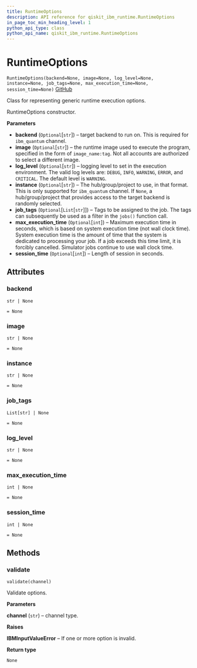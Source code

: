 ```yaml
---
title: RuntimeOptions
description: API reference for qiskit_ibm_runtime.RuntimeOptions
in_page_toc_min_heading_level: 1
python_api_type: class
python_api_name: qiskit_ibm_runtime.RuntimeOptions
---
```


# RuntimeOptions

<span id="qiskit_ibm_runtime.RuntimeOptions" />

`RuntimeOptions(backend=None, image=None, log_level=None, instance=None, job_tags=None, max_execution_time=None, session_time=None)` [GitHub](https://github.com/qiskit/qiskit-ibm-runtime/tree/stable/0.17/qiskit_ibm_runtime/runtime_options.py "view source code")

Class for representing generic runtime execution options.

RuntimeOptions constructor.

**Parameters**

*   **backend** (`Optional`\[`str`]) – target backend to run on. This is required for `ibm_quantum` channel.
*   **image** (`Optional`\[`str`]) – the runtime image used to execute the program, specified in the form of `image_name:tag`. Not all accounts are authorized to select a different image.
*   **log\_level** (`Optional`\[`str`]) – logging level to set in the execution environment. The valid log levels are: `DEBUG`, `INFO`, `WARNING`, `ERROR`, and `CRITICAL`. The default level is `WARNING`.
*   **instance** (`Optional`\[`str`]) – The hub/group/project to use, in that format. This is only supported for `ibm_quantum` channel. If `None`, a hub/group/project that provides access to the target backend is randomly selected.
*   **job\_tags** (`Optional`\[`List`\[`str`]]) – Tags to be assigned to the job. The tags can subsequently be used as a filter in the `jobs()` function call.
*   **max\_execution\_time** (`Optional`\[`int`]) – Maximum execution time in seconds, which is based on system execution time (not wall clock time). System execution time is the amount of time that the system is dedicated to processing your job. If a job exceeds this time limit, it is forcibly cancelled. Simulator jobs continue to use wall clock time.
*   **session\_time** (`Optional`\[`int`]) – Length of session in seconds.

## Attributes

<span id="qiskit_ibm_runtime.RuntimeOptions.backend" />

### backend

`str | None`

`= None`

<span id="qiskit_ibm_runtime.RuntimeOptions.image" />

### image

`str | None`

`= None`

<span id="qiskit_ibm_runtime.RuntimeOptions.instance" />

### instance

`str | None`

`= None`

<span id="qiskit_ibm_runtime.RuntimeOptions.job_tags" />

### job\_tags

`List[str] | None`

`= None`

<span id="qiskit_ibm_runtime.RuntimeOptions.log_level" />

### log\_level

`str | None`

`= None`

<span id="qiskit_ibm_runtime.RuntimeOptions.max_execution_time" />

### max\_execution\_time

`int | None`

`= None`

<span id="qiskit_ibm_runtime.RuntimeOptions.session_time" />

### session\_time

`int | None`

`= None`

## Methods

### validate

<span id="qiskit_ibm_runtime.RuntimeOptions.validate" />

`validate(channel)`

Validate options.

**Parameters**

**channel** (`str`) – channel type.

**Raises**

**IBMInputValueError** – If one or more option is invalid.

**Return type**

`None`

